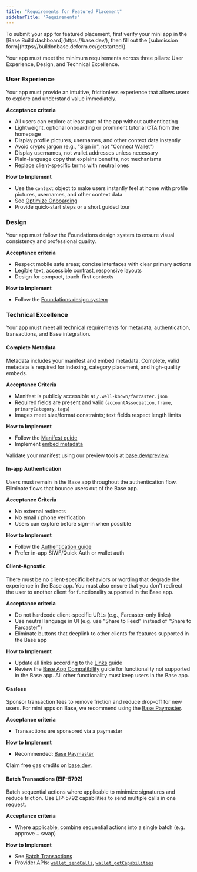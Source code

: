```yaml
---
title: "Requirements for Featured Placement"
sidebarTitle: "Requirements"
---
```


<Info>
  To submit your app for featured placement, first verify your mini app in the [Base Build dashboard](https://base.dev/), then fill out the [submission form](https://buildonbase.deform.cc/getstarted/).
</Info>

Your app must meet the minimum requirements across three pillars: User Experience, Design, and Technical Excellence.



### User Experience

Your app must provide an intuitive, frictionless experience that allows users to explore and understand value immediately.

**Acceptance criteria**
- All users can explore at least part of the app without authenticating
- Lightweight, optional onboarding or prominent tutorial CTA from the homepage
- Display profile pictures, usernames, and other context data instantly
- Avoid crypto jargon (e.g., "Sign in", not "Connect Wallet")
- Display usernames, not wallet addresses unless necessary
- Plain-language copy that explains benefits, not mechanisms
- Replace client-specific terms with neutral ones

**How to Implement**
- Use the `context` object to make users instantly feel at home with profile pictures, usernames, and other context data
- See [Optimize Onboarding](/mini-apps/growth/optimize-onboarding)
- Provide quick-start steps or a short guided tour


### Design

Your app must follow the Foundations design system to ensure visual consistency and professional quality.

**Acceptance criteria**
- Respect mobile safe areas; concise interfaces with clear primary actions
- Legible text, accessible contrast, responsive layouts
- Design for compact, touch-first contexts

**How to Implement**
- Follow the [Foundations design system](/mini-apps/design-ux/foundations/app-icon)


### Technical Excellence

Your app must meet all technical requirements for metadata, authentication, transactions, and Base integration.

#### Complete Metadata

Metadata includes your manifest and embed metadata. Complete, valid metadata is required for indexing, category placement, and high-quality embeds.

**Acceptance Criteria**
- Manifest is publicly accessible at `/.well-known/farcaster.json` 
- Required fields are present and valid (`accountAssociation`, `frame`, `primaryCategory`, `tags`)
- Images meet size/format constraints; text fields respect length limits

**How to Implement**
- Follow the [Manifest guide](/mini-apps/core-concepts/manifest)
- Implement [embed metadata](/mini-apps/core-concepts/embeds-and-previews#implementation)

<Note>
  Validate your manifest using our preview tools at <a href="https://base.dev/preview">base.dev/preview</a>.
</Note>

#### In-app Authentication

Users must remain in the Base app throughout the authentication flow. Eliminate flows that bounce users out of the Base app.

**Acceptance Criteria**
- No external redirects
- No email / phone verification
- Users can explore before sign-in when possible

**How to Implement**
- Follow the [Authentication guide](/mini-apps/core-concepts/authentication)
- Prefer in-app SIWF/Quick Auth or wallet auth

#### Client-Agnostic

There must be no client-specific behaviors or wording that degrade the experience in the Base app. You must also ensure that you don't redirect the user to another client for functionality supported in the Base app.

**Acceptance criteria**
- Do not hardcode client-specific URLs (e.g., Farcaster-only links)
- Use neutral language in UI (e.g. use "Share to Feed" instead of "Share to Farcaster")
- Eliminate buttons that deeplink to other clients for features supported in the Base app

**How to Implement**
- Update all links according to the [Links](/mini-apps/technical-guides/links) guide
- Review the [Base App Compatibility](/mini-apps/troubleshooting/base-app-compatibility) guide for functionality not supported in the Base app. All other functionality must keep users in the Base app.

#### Gasless

Sponsor transaction fees to remove friction and reduce drop-off for new users. For mini apps on Base, we recommend using the [Base Paymaster](/onchainkit/paymaster/quickstart-guide).

**Acceptance criteria**
- Transactions are sponsored via a paymaster

**How to Implement**
- Recommended: [Base Paymaster](/onchainkit/paymaster/quickstart-guide)

<Note>
  Claim free gas credits on <a href="https://base.dev">base.dev</a>.
</Note>

#### Batch Transactions (EIP-5792)

Batch sequential actions where applicable to minimize signatures and reduce friction. Use EIP-5792 capabilities to send multiple calls in one request.

**Acceptance criteria**
- Where applicable, combine sequential actions into a single batch (e.g. approve + swap)

**How to Implement**
- See [Batch Transactions](/base-account/improve-ux/batch-transactions)
- Provider APIs: [`wallet_sendCalls`](/base-account/reference/core/provider-rpc-methods/wallet_sendCalls), [`wallet_getCapabilities`](/base-account/reference/core/provider-rpc-methods/wallet_getCapabilities)